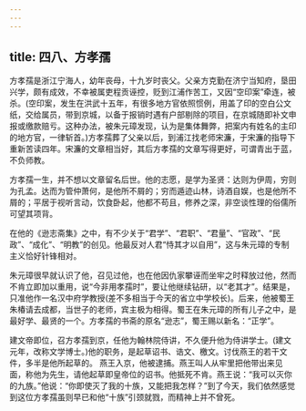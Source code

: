 ```yaml
---
---
---
```

title: 四八、方孝孺
---



方孝孺是浙江宁海人，幼年丧母，十九岁时丧父。父亲方克勤在济宁当知府，垦田兴学，颇有成效，不幸被属吏程贡诬控，贬到江浦作苦工，又因“空印案”牵连，被杀。(空印案，发生在洪武十五年，有很多地方官依照惯例，用盖了印的空白公文纸，交给属员，带到京城，以备于报销时遇有户部剔除的项目，在京城随即补文申报或缴款赔亏。这种办法，被朱元璋发现，认为是集体舞弊，把案内有姓名的主印的地方官，一律斩首。)方孝孺葬了父亲以后，到浦江找老师宋濂，于宋濂的指导下重新苦读四年。宋濂的文章相当好，其后方孝孺的文章写得更好，可谓青出于蓝，不负师教。

方孝孺一生，并不想以文章留名后世。他的志愿，是学为圣贤：达则为伊周，穷则为孔孟。达而为管仲萧何，是他所不屑的；穷而遁迹山林，诗酒自娱，也是他所不屑的；平居于视听言动，饮食卧起，他都不苟且，修养之深，非空谈性理的俗儒所可望其项背。

在他的《逊志斋集》之中，有不少关于“君学”、“君职”、“君量”、“官政”、“民政”、“成化”、“明教”的创见。他最反对人君“恃其才以自用”，这与朱元璋的专制主义恰好针锋相对。

朱元璋很早就认识了他，召见过他，也在他因仇家攀诬而坐牢之时释放过他，然而不肯立即加以重用，说“今非用孝孺时”，要让他继续钻研，以“老其才”。结果是，只准他作一名汉中府学教授(差不多相当于今天的省立中学校长)。后来，他被蜀王朱椿请去成都，当世子的老师，宾主极为相得。蜀王在朱元璋的所有儿子之中，是最好学、最贤的一个。方孝孺的书斋的原名“逊志”，蜀王赐以新名：“正学”。

建文帝即位，召方孝孺到京，任他为翰林院侍讲，不久便升他为侍讲学士。(建文元年，改称文学博士。)他的职务，是起草诏书、诰文、檄文。讨伐燕王的若干文件，多半是他所起草的。 燕王入京，他被逮捕。燕王叫人从牢里把他带出来见面，称他为先生，请他起草即皇帝位的诏书。他抵死不肯。燕王说：“我可以灭你的九族。”他说：“你即使灭了我的十族，又能把我怎样？”到了今天，我们依然感觉到这位方孝孺虽则早已和他“十族”引颈就戮，而精神上并不曾死。